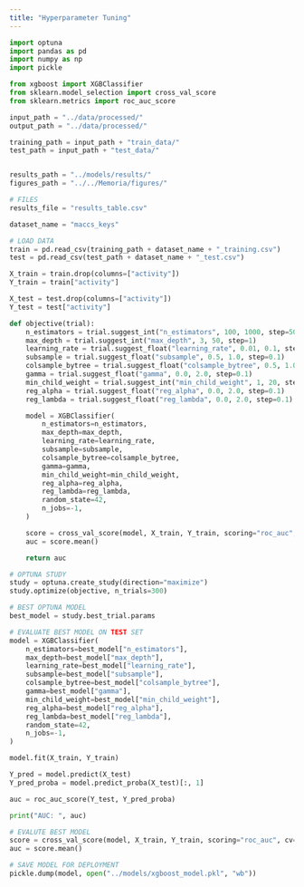 ```yaml
---
title: "Hyperparameter Tuning"
---
```


```python
import optuna
import pandas as pd
import numpy as np
import pickle

from xgboost import XGBClassifier
from sklearn.model_selection import cross_val_score
from sklearn.metrics import roc_auc_score

```

```python
input_path = "../data/processed/"
output_path = "../data/processed/"

training_path = input_path + "train_data/"
test_path = input_path + "test_data/"


results_path = "../models/results/"
figures_path = "../../Memoria/figures/"
```

```python
# FILES
results_file = "results_table.csv"
```

```python
dataset_name = "maccs_keys"
```

```python
# LOAD DATA
train = pd.read_csv(training_path + dataset_name + "_training.csv")
test = pd.read_csv(test_path + dataset_name + "_test.csv")

X_train = train.drop(columns=["activity"])
Y_train = train["activity"]

X_test = test.drop(columns=["activity"])
Y_test = test["activity"]


```

```python
def objective(trial):
    n_estimators = trial.suggest_int("n_estimators", 100, 1000, step=50)
    max_depth = trial.suggest_int("max_depth", 3, 50, step=1)
    learning_rate = trial.suggest_float("learning_rate", 0.01, 0.1, step=0.01)
    subsample = trial.suggest_float("subsample", 0.5, 1.0, step=0.1)
    colsample_bytree = trial.suggest_float("colsample_bytree", 0.5, 1.0, step=0.1)
    gamma = trial.suggest_float("gamma", 0.0, 2.0, step=0.1)
    min_child_weight = trial.suggest_int("min_child_weight", 1, 20, step=1)
    reg_alpha = trial.suggest_float("reg_alpha", 0.0, 2.0, step=0.1)
    reg_lambda = trial.suggest_float("reg_lambda", 0.0, 2.0, step=0.1)

    model = XGBClassifier(
        n_estimators=n_estimators,
        max_depth=max_depth,
        learning_rate=learning_rate,
        subsample=subsample,
        colsample_bytree=colsample_bytree,
        gamma=gamma,
        min_child_weight=min_child_weight,
        reg_alpha=reg_alpha,
        reg_lambda=reg_lambda,
        random_state=42,
        n_jobs=-1,
    )

    score = cross_val_score(model, X_train, Y_train, scoring="roc_auc", cv=5, n_jobs=-1)
    auc = score.mean()

    return auc


```

```python
# OPTUNA STUDY
study = optuna.create_study(direction="maximize")
study.optimize(objective, n_trials=300)
```

```python
# BEST OPTUNA MODEL
best_model = study.best_trial.params

```

```python
# EVALUATE BEST MODEL ON TEST SET
model = XGBClassifier(
    n_estimators=best_model["n_estimators"],
    max_depth=best_model["max_depth"],
    learning_rate=best_model["learning_rate"],
    subsample=best_model["subsample"],
    colsample_bytree=best_model["colsample_bytree"],
    gamma=best_model["gamma"],
    min_child_weight=best_model["min_child_weight"],
    reg_alpha=best_model["reg_alpha"],
    reg_lambda=best_model["reg_lambda"],
    random_state=42,
    n_jobs=-1,
)

model.fit(X_train, Y_train)

Y_pred = model.predict(X_test)
Y_pred_proba = model.predict_proba(X_test)[:, 1]

auc = roc_auc_score(Y_test, Y_pred_proba)

print("AUC: ", auc)
```

```python
# EVALUTE BEST MODEL
score = cross_val_score(model, X_train, Y_train, scoring="roc_auc", cv=10, n_jobs=-1)
auc = score.mean()
```

```python
# SAVE MODEL FOR DEPLOYMENT
pickle.dump(model, open("../models/xgboost_model.pkl", "wb"))
```